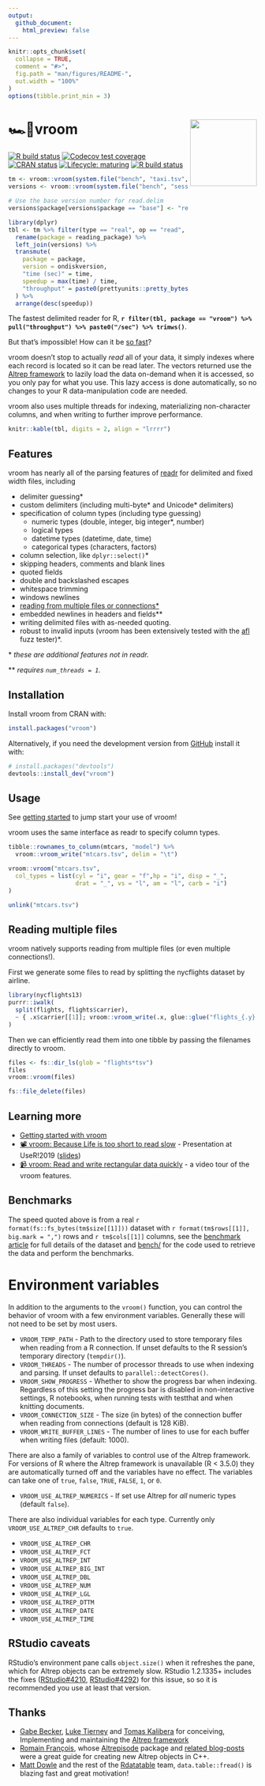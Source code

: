 ```yaml
---
output:
  github_document:
    html_preview: false
---
```


<!-- README.md is generated from README.Rmd. Please edit that file -->

```r
knitr::opts_chunk$set(
  collapse = TRUE,
  comment = "#>",
  fig.path = "man/figures/README-",
  out.width = "100%"
)
options(tibble.print_min = 3)
```

# 🏎💨vroom <a href='http:/vroom.r-lib.org'><img src='man/figures/logo.png' align="right" height="135" /></a>

<!-- badges: start -->
[![R build status](https://github.com/r-lib/vroom/workflows/R-CMD-check/badge.svg)](https://github.com/r-lib/vroom)
[![Codecov test coverage](https://codecov.io/gh/r-lib/vroom/branch/master/graph/badge.svg)](https://codecov.io/gh/r-lib/vroom?branch=master)
[![CRAN status](https://www.r-pkg.org/badges/version/vroom)](https://cran.r-project.org/package=vroom)
[![Lifecycle: maturing](https://img.shields.io/badge/lifecycle-maturing-blue.svg)](https://www.tidyverse.org/lifecycle/#maturing)
[![R build status](https://github.com/r-lib/vroom/workflows/R-CMD-check/badge.svg)](https://github.com/r-lib/vroom/actions)
<!-- badges: end -->

```r
tm <- vroom::vroom(system.file("bench", "taxi.tsv", package = "vroom"))
versions <- vroom::vroom(system.file("bench", "session_info.tsv", package = "vroom"))

# Use the base version number for read.delim
versions$package[versions$package == "base"] <- "read.delim"

library(dplyr)
tbl <- tm %>% filter(type == "real", op == "read", reading_package %in% c("data.table", "readr", "read.delim") | manip_package == "base") %>%
  rename(package = reading_package) %>%
  left_join(versions) %>%
  transmute(
    package = package,
    version = ondiskversion,
    "time (sec)" = time,
    speedup = max(time) / time,
    "throughput" = paste0(prettyunits::pretty_bytes(size / time), "/sec")
  ) %>%
  arrange(desc(speedup))
```

The fastest delimited reader for R, **`r filter(tbl, package == "vroom") %>% pull("throughput") %>% paste0("/sec") %>% trimws()`**.

But that's impossible! How can it be [so fast](http://vroom.r-lib.org/articles/benchmarks.html)?

vroom doesn't stop to actually _read_ all of your data, it simply indexes where
each record is located so it can be read later. The vectors returned use the
[Altrep framework](https://svn.r-project.org/R/branches/ALTREP/ALTREP.html) to
lazily load the data on-demand when it is accessed, so you only pay for what
you use. This lazy access is done automatically, so no changes to your R
data-manipulation code are needed.

vroom also uses multiple threads for indexing, materializing non-character
columns, and when writing to further improve performance.

```r
knitr::kable(tbl, digits = 2, align = "lrrrr")
```

## Features

vroom has nearly all of the parsing features of
[readr](https://readr.tidyverse.org) for delimited and fixed width files, including

- delimiter guessing\*
- custom delimiters (including multi-byte\* and Unicode\* delimiters)
- specification of column types (including type guessing)
  - numeric types (double, integer, big integer\*, number)
  - logical types
  - datetime types (datetime, date, time)
  - categorical types (characters, factors)
- column selection, like `dplyr::select()`\*
- skipping headers, comments and blank lines
- quoted fields
- double and backslashed escapes
- whitespace trimming
- windows newlines
- [reading from multiple files or connections\*](#reading-multiple-files)
- embedded newlines in headers and fields\*\*
- writing delimited files with as-needed quoting.
- robust to invalid inputs (vroom has been extensively tested with the
  [afl](http://lcamtuf.coredump.cx/afl/) fuzz tester)\*.

\* *these are additional features not in readr.*

\*\* *requires `num_threads = 1`.*

## Installation

Install vroom from CRAN with:

```r
install.packages("vroom")
```

Alternatively, if you need the development version from
[GitHub](https://github.com/) install it with:

``` r
# install.packages("devtools")
devtools::install_dev("vroom")
```
## Usage

See [getting started](https://r-lib.github.io/vroom/articles/vroom.html)
to jump start your use of vroom!

vroom uses the same interface as readr to specify column types.

```r
tibble::rownames_to_column(mtcars, "model") %>%
  vroom::vroom_write("mtcars.tsv", delim = "\t")
```

```r
vroom::vroom("mtcars.tsv",
  col_types = list(cyl = "i", gear = "f",hp = "i", disp = "_",
                   drat = "_", vs = "l", am = "l", carb = "i")
)
```

```r
unlink("mtcars.tsv")
```

## Reading multiple files

vroom natively supports reading from multiple files (or even multiple
connections!).

First we generate some files to read by splitting the nycflights dataset by
airline.
```r
library(nycflights13)
purrr::iwalk(
  split(flights, flights$carrier),
  ~ { .x$carrier[[1]]; vroom::vroom_write(.x, glue::glue("flights_{.y}.tsv"), delim = "\t") }
)
```

Then we can efficiently read them into one tibble by passing the filenames
directly to vroom.

```r
files <- fs::dir_ls(glob = "flights*tsv")
files
vroom::vroom(files)
```

```r
fs::file_delete(files)
```

## Learning more

- [Getting started with vroom](https://r-lib.github.io/vroom/articles/vroom.html)
- [📽 vroom: Because Life is too short to read slow](https://www.youtube.com/watch?v=RA9AjqZXxMU&t=10s) - Presentation at UseR!2019 ([slides](https://speakerdeck.com/jimhester/vroom))
- [📹 vroom: Read and write rectangular data quickly](https://www.youtube.com/watch?v=ZP_y5eaAc60) - a video tour of the vroom features.

## Benchmarks

The speed quoted above is from a real `r format(fs::fs_bytes(tm$size[[1]]))` dataset with `r format(tm$rows[[1]], big.mark = ",")` rows and `r tm$cols[[1]]` columns,
see the [benchmark article](http://vroom.r-lib.org/articles/benchmarks.html)
for full details of the dataset and
[bench/](https://github.com/r-lib/vroom/blob/master/inst/bench) for the code
used to retrieve the data and perform the benchmarks.

# Environment variables

In addition to the arguments to the `vroom()` function, you can control the
behavior of vroom with a few environment variables. Generally these will not
need to be set by most users.

- `VROOM_TEMP_PATH` - Path to the directory used to store temporary files when
  reading from a R connection. If unset defaults to the R session's temporary
  directory (`tempdir()`).
- `VROOM_THREADS` - The number of processor threads to use when indexing and
  parsing. If unset defaults to `parallel::detectCores()`.
- `VROOM_SHOW_PROGRESS` - Whether to show the progress bar when indexing.
  Regardless of this setting the progress bar is disabled in non-interactive
  settings, R notebooks, when running tests with testthat and when knitting
  documents.
- `VROOM_CONNECTION_SIZE` - The size (in bytes) of the connection buffer when
  reading from connections (default is 128 KiB).
- `VROOM_WRITE_BUFFER_LINES` - The number of lines to use for each buffer when
  writing files (default: 1000).

There are also a family of variables to control use of the Altrep framework.
For versions of R where the Altrep framework is unavailable (R < 3.5.0) they
are automatically turned off and the variables have no effect. The variables
can take one of `true`, `false`, `TRUE`, `FALSE`, `1`, or `0`.

- `VROOM_USE_ALTREP_NUMERICS` - If set use Altrep for _all_ numeric types
  (default `false`).

There are also individual variables for each type. Currently only
`VROOM_USE_ALTREP_CHR` defaults to `true`.

- `VROOM_USE_ALTREP_CHR`
- `VROOM_USE_ALTREP_FCT`
- `VROOM_USE_ALTREP_INT`
- `VROOM_USE_ALTREP_BIG_INT`
- `VROOM_USE_ALTREP_DBL`
- `VROOM_USE_ALTREP_NUM`
- `VROOM_USE_ALTREP_LGL`
- `VROOM_USE_ALTREP_DTTM`
- `VROOM_USE_ALTREP_DATE`
- `VROOM_USE_ALTREP_TIME`

## RStudio caveats

RStudio's environment pane calls `object.size()` when it refreshes the pane, which
for Altrep objects can be extremely slow. RStudio 1.2.1335+ includes the fixes
([RStudio#4210](https://github.com/rstudio/rstudio/pull/4210),
[RStudio#4292](https://github.com/rstudio/rstudio/pull/4292)) for this issue,
so so it is recommended you use at least that version.

## Thanks

- [Gabe Becker](https://twitter.com/groundwalkergmb), [Luke
  Tierney](https://stat.uiowa.edu/~luke/) and [Tomas Kalibera](https://github.com/kalibera) for
  conceiving, Implementing and maintaining the [Altrep
  framework](https://svn.r-project.org/R/branches/ALTREP/ALTREP.html)
- [Romain François](https://twitter.com/romain_francois), whose
  [Altrepisode](https://purrple.cat/blog/2018/10/14/altrep-and-cpp/) package
  and [related blog-posts](https://purrple.cat/blog/2018/10/14/altrep-and-cpp/) were a great guide for creating new Altrep objects in C++.
- [Matt Dowle](https://twitter.com/mattdowle) and the rest of the [Rdatatable](https://github.com/Rdatatable) team, `data.table::fread()` is blazing fast and great motivation!
